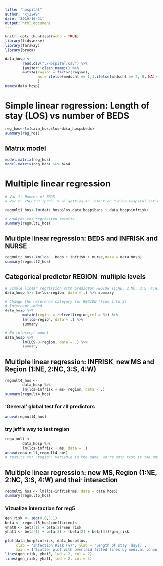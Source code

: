 ```yaml
---
title: "hospital"
author: "xj2249"
date: "2019/10/31"
output: html_document
---
```


```r
knitr::opts_chunk$set(echo = TRUE)
library(tidyverse)
library(faraway)
library(broom)
```

```r
data_hosp <- 
        read.csv("./Hospital.csv") %>% 
        janitor::clean_names() %>% 
        mutate(region = factor(region),
               ms = ifelse(medschl == 1,1,ifelse(medschl == 2, 0, NA))
               )
names(data_hosp)
```

# Simple linear regression: Length of stay (LOS) vs number of BEDS 
```r
reg_hos<-lm(data_hosp$los~data_hosp$beds)
summary(reg_hos)
```

## Matrix model
```r
model.matrix(reg_hos)
model.matrix(reg_hos) %>% head
```

# Multiple linear regression
```r
# Var 1: Number of BEDS 
# Var 2: INFRISK (prob. % of getting an infection during hospitalization)

regmult1_hos<-lm(data_hosp$los~data_hosp$beds + data_hosp$infrisk)

# Analyze the regression results
summary(regmult1_hos)
```


## Multiple linear regression: BEDS and INFRISK and NURSE
```r
regmult2_hos<-lm(los ~ beds + infrisk + nurse,data = data_hosp)
summary(regmult2_hos)
```

## Categorical predictor REGION: multiple levels
```r
# Simple linear regression with predictor REGION (1:NE, 2:NC, 3:S, 4:W)
data_hosp %>% lm(los~region, data = .) %>% summary

# Change the reference category for REGION (from 1 to 3)
# Intercept added
data_hosp %>% 
        mutate(region = relevel(region,ref = 3)) %>% 
        lm(los~region, data = .) %>% 
        summary

# No intercept model
data_hosp %>% 
        lm(LOS~0+region, data = .) %>% 
        summary

```


## Multiple linear regression: INFRISK, new MS and Region (1:NE, 2:NC, 3:S, 4:W)
```r
regmult4_hos <- 
        data_hosp %>% 
        lm(los~infrisk + ms+ region, data = .)
summary(regmult4_hos)
```

### 'General' global test for all predictors
```r
anova(regmult4_hos)
```

### try jeff's way to test region
```r
reg4_null <- 
        data_hosp %>% 
        lm(los~infrisk + ms, data = .)
anova(reg4_null,regmult4_hos)
# results for "region" variable is the same. we're both test if the beta for this variable is zero. (?)
```


## Multiple linear regression: new MS, Region (1:NE, 2:NC, 3:S, 4:W) and their interaction
```r
regmult5_hos <- lm(los~infrisk*ms, data = data_hosp)
summary(regmult5_hos)
```

### Vizualize interaction for reg5
```r
gen_risk <- seq(0,8,0.1)
beta <- regmult5_hos$coefficients
yhat0 <- beta[1] + beta[2]*gen_risk
yhat1 <- beta[1] + beta[3] + (beta[2] + beta[4])*gen_risk

plot(data_hosp$infrisk, data_hosp$los, 
     xlab = 'Infection Risk (%)', ylab = 'Length of stay (days)',
     main = ('Scatter plot with overlaid fitted lines by medical school affiliation'))
lines(gen_risk, yhat0, lwd = 2, col = 2)
lines(gen_risk, yhat1, lwd = 2, col = 3)
```





